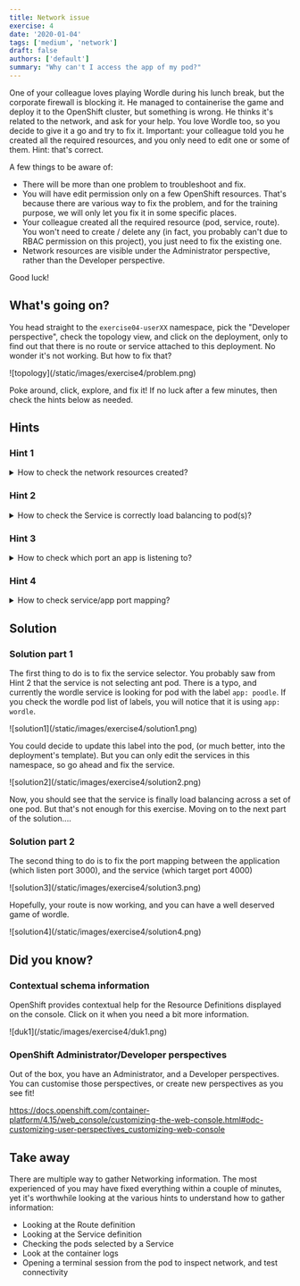 ```yaml
---
title: Network issue
exercise: 4
date: '2020-01-04'
tags: ['medium', 'network']
draft: false
authors: ['default']
summary: "Why can't I access the app of my pod?"
---
```


One of your colleague loves playing Wordle during his lunch break, but the corporate firewall is blocking it.
He managed to containerise the game and deploy it to the OpenShift cluster, but something is wrong. He thinks
it's related to the network, and ask for your help. You love Wordle too, so you decide to give it a go and try to
fix it. Important: your colleague told you he created all the required resources, and you only need to edit one or
some of them. Hint: that's correct.

A few things to be aware of:
- There will be more than one problem to troubleshoot and fix.
- You will have edit permission only on a few OpenShift resources. That's because there are various way to fix
the problem, and for the training purpose, we will only let you fix it in some specific places.
- Your colleague created all the required resource (pod, service, route). You won't need to create / delete any
(in fact, you probably can't due to RBAC permission on this project), you just need to fix the existing one.
- Network resources are visible under the Administrator perspective, rather than the Developer perspective.

Good luck!


<TOCInline toc={props.toc} asDisclosure />


## What's going on?

You head straight to the `exercise04-userXX` namespace, pick the "Developer perspective", check the topology view, and click on the
deployment, only to find out that there is no route or service attached to this deployment. No wonder it's not working. But how to fix that?

<Zoom>
![topology](/static/images/exercise4/problem.png)
</Zoom>

Poke around, click, explore, and fix it!
If no luck after a few minutes, then check the hints below as needed.

## Hints
### Hint 1
<details>
  <summary>How to check the network resources created?</summary>

You have been told network resources were created. Let's have a look. Networking is part of the "Administrator" perspective.
Change perspective, pick "Networking", and check Services, Routes, Ingresses, and NetworkPolicies. What do you see?
Does the Routes link work at all?

<Zoom>
![hint1](/static/images/exercise4/hint1.png)
</Zoom>

It looks like the "Wordle" route is using the "Wordle" service, which is good. Let's check the Service next?

</details>

### Hint 2
<details>
  <summary>How to check the Service is correctly load balancing to pod(s)?</summary>

OpenShift Services is an abstraction that expose a set of Pods over the network. In this case,
the Wordle Service should expose the the wordle pod. You can check if that's the case by heading
over the pod section of the service, see below.

<Zoom>
![hint2](/static/images/exercise4/hint2.png)
</Zoom>

Something is not correct. The Wordle pod is not displayed. You need to fix that. The
following link should help you.

https://kubernetes.io/docs/concepts/services-networking/service/#defining-a-service

Once you fix it, the Wordle pod will appear in the Service's pod section, as shown below. If you can't get it to work, 
you will need to head over the solution section. In addition, the link for the route next to the pod will appear (check
the topology view)

<Zoom>
![hint2](/static/images/exercise4/hint2-2.png)
</Zoom>

</details>

### Hint 3
<details>
  <summary>How to check which port an app is listening to?</summary>

At this stage, it's probably a good idea to check which port wordle is using. Sometime, this information is available in the application
documentation, sometime the port is configurable (via a config file, or an environment variable), sometime the Containerfile (Dockerfile)
provides some hints with the [EXPOSE](https://docs.docker.com/reference/dockerfile/#expose) directive.
Quite often, the application log is displaying which network interface / which port is used.
Let's start by checking this:

<Zoom>
![hint3](/static/images/exercise4/hint3.png)
</Zoom>

Sometime, the application log display nothing. Either because the log level is too low, or because the way the container image has been build
does not expose the log correctly. In those rare case, it might be necessary to connect to a running container, and inspect
via some command lines tool to understand if the app is listening to some port. That's what we are doing next.

<Zoom>
![hint3](/static/images/exercise4/hint3-2.png)
</Zoom>

At this stage, we know the app is running, is listening on all interfaces (0.0.0.0), using port 3000.

</details>

### Hint 4
<details>
  <summary>How to check service/app port mapping?</summary>

We know the app is listening on port 3000. How about the `wordle` service?
If we open a terminal session on any pod in your namespace, we should be able to
query wordle:3000. We can even do that from the wordle pod. Let's give it a try. 
<Zoom>
![hint4](/static/images/exercise4/hint4.png)
</Zoom>
Something is not right right. Is the wordle service even listening on port 3000?

Let's check the service
<Zoom>
![hint4](/static/images/exercise4/hint4-2.png)
</Zoom>
Looks like the service is listening on port 5000 (which is ok), but targeting port 4000 on the pod, which is not.
Let's head over the YAML view and update that.

<Zoom>
![hint4](/static/images/exercise4/hint4-3.png)
</Zoom>

We can now test, from the terminal pod, that we can reach the container application via the wordle service on port 5000 

<Zoom>
![hint4](/static/images/exercise4/hint4-4.png)
</Zoom>

It's good progress, you should check the route to see if it's working now.

</details>



## Solution

### Solution part 1
The first thing to do is to fix the service selector. You probably saw from Hint 2 that the service is not selecting ant pod.
There is a typo, and currently the wordle service is looking
for pod with the label `app: poodle`. If you check the wordle pod list of labels, you will notice that it is using
`app: wordle`. 

<Zoom>
![solution1](/static/images/exercise4/solution1.png)
</Zoom>

You could decide to update this label into the pod, (or much better, into the deployment's template). But
you can only edit the services in this namespace, so go ahead and fix the service.

<Zoom>
![solution2](/static/images/exercise4/solution2.png)
</Zoom>

Now, you should see that the service is finally load balancing across a set of one pod. But that's not enough for
this exercise. Moving on to the next part of the solution....

### Solution part 2
The second thing to do is to fix the port mapping between the application (which listen port 3000), and the service (which target port 4000)

<Zoom>
![solution3](/static/images/exercise4/solution3.png)
</Zoom>

Hopefully, your route is now working, and you can have a well deserved game of wordle.

<Zoom>
![solution4](/static/images/exercise4/solution4.png)
</Zoom>


## Did you know?

### Contextual schema information

OpenShift provides contextual help for the Resource Definitions displayed on the console.
Click on it when you need a bit more information.

<Zoom>
![duk1](/static/images/exercise4/duk1.png)
</Zoom>


### OpenShift Administrator/Developer perspectives
Out of the box, you have an Administrator, and a Developer perspectives.
You can customise those perspectives, or create new perspectives as you see fit!

https://docs.openshift.com/container-platform/4.15/web_console/customizing-the-web-console.html#odc-customizing-user-perspectives_customizing-web-console


## Take away

There are multiple way to gather Networking information. The most experienced of you may have fixed everything within a couple of minutes,
yet it's worthwhile looking at the various hints to understand how to gather information:
- Looking at the Route definition
- Looking at the Service definition
- Checking the pods selected by a Service
- Look at the container logs
- Opening a terminal session from the pod to inspect network, and test connectivity




